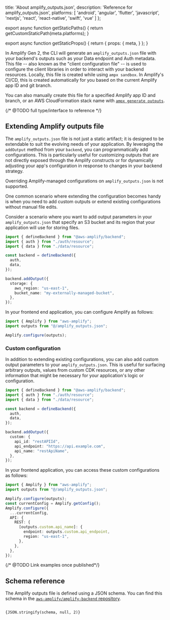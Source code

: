 
  title: 'About amplify_outputs.json',
  description: 'Reference for amplify_outputs.json',
  platforms: [
    'android',
    'angular',
    'flutter',
    'javascript',
    'nextjs',
    'react',
    'react-native',
    'swift',
    'vue'
  ]
};

export async function getStaticPaths() {
  return getCustomStaticPath(meta.platforms);
}

export async function getStaticProps() {
  return {
    props: {
      meta,
    }
  };
}

In Amplify Gen 2, the CLI will generate an `amplify_outputs.json` file with your backend's outputs such as your Data endpoint and Auth metadata. This file -- also known as the "client configuration file" -- is used to configure the client libraries in order to interact with your backend resources. Locally, this file is created while using `ampx sandbox`. In Amplify's CI/CD, this is created automatically for you based on the current Amplify app ID and git branch.

You can also manually create this file for a specified Amplify app ID and branch, or an AWS CloudFormation stack name with [`ampx generate outputs`](/[platform]/reference/cli-commands#npx-ampx-generate-outputs).

{/* @TODO full type/interface to reference */}

## Extending Amplify outputs file

The `amplify_outputs.json` file is not just a static artifact; it is designed to be extendable to suit the evolving needs of your application. By leveraging the `addOutput` method from your `backend`, you can programmatically add configurations. This is particularly useful for customizing outputs that are not directly exposed through the Amplify constructs or for dynamically adjusting your app's configuration in response to changes in your backend strategy.

<Callout warning>

Overriding Amplify-managed configurations on `amplify_outputs.json` is not supported.

</Callout>

One common scenario where extending the configuration becomes handy is when you need to add custom outputs or extend existing configurations without manual file edits.

Consider a scenario where you want to add output parameters in your `amplify_outputs.json` that specify an S3 bucket and its region that your application will use for storing files.

```ts title="amplify/backend.ts"
import { defineBackend } from "@aws-amplify/backend";
import { auth } from "./auth/resource";
import { data } from "./data/resource";

const backend = defineBackend({
  auth, 
  data, 
});

backend.addOutput({
  storage: {
    aws_region: "us-east-1",
    bucket_name: "my-externally-managed-bucket",
  },
});
```

In your frontend end application, you can configure Amplify as follows:

```ts title="src/index.ts"
import { Amplify } from "aws-amplify";
import outputs from "@/amplify_outputs.json";

Amplify.configure(outputs);
```

### Custom configuration

In addition to extending existing configurations, you can also add custom output parameters to your `amplify_outputs.json`. This is useful for surfacing arbitrary outputs, values from custom CDK resources, or any other information that might be necessary for your application's logic or configuration.

```ts title="amplify/backend.ts"
import { defineBackend } from "@aws-amplify/backend";
import { auth } from "./auth/resource";
import { data } from "./data/resource";

const backend = defineBackend({
  auth, 
  data, 
});

backend.addOutput({
  custom: {
    api_id: "restAPIId",
    api_endpoint: "https://api.example.com",
    api_name: "restApiName",
  },
});
```


In your frontend application, you can access these custom configurations as follows:

```ts title="src/index.ts"
import { Amplify } from "aws-amplify";
import outputs from "@/amplify_outputs.json";

Amplify.configure(outputs);
const currentConfig = Amplify.getConfig(); 
Amplify.configure({
  ...currentConfig,
  API: {
    REST: {
      [outputs.custom.api_name]: {
        endpoint: outputs.custom.api_endpoint,
        region: "us-east-1",
      },
    },
  },
});
```
{/* @TODO  Link examples once published*/}

## Schema reference

The Amplify outputs file is defined using a JSON schema. You can find this schema in the [`aws-amplify/amplify-backend` repository](https://github.com/aws-amplify/amplify-backend/blob/main/packages/client-config/src/client-config-schema/schema_v1.1.json).

<pre><code style={{ maxWidth: "100%", overflowX: "scroll" }}>
{JSON.stringify(schema, null, 2)}
</code></pre>

